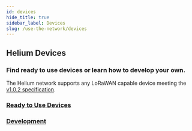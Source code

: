 ```yaml
---
id: devices
hide_title: true
sidebar_label: Devices
slug: /use-the-network/devices
---
```


## Helium Devices
### Find ready to use devices or learn how to develop your own. 

The Helium network supports any LoRaWAN capable device meeting the [v1.0.2 specification](https://lora-alliance.org/sites/default/files/2018-05/lorawan1_0_2-20161012_1398_1.pdf).

### [Ready to Use Devices](devices/ready-to-use)


### [Development](devices/development) 






